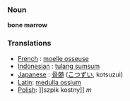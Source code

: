 === Noun ===
'''bone marrow'''

=== Translations ===
*[[French]] : [[moelle osseuse]]
*[[Indonesian]] : [[tulang sumsum]]
*[[Japanese]] : [[骨髄]] ([[こつずい]], kotsuzui)
*[[Latin]]: [[medulla ossium]]
*[[Polish]]: ]]szpik kostny]] ''m''
